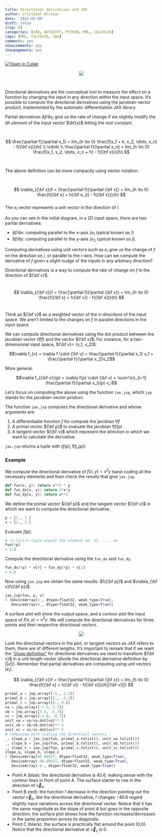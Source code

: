 ```yaml
---
title: Directional derivatives and JAX
author: Cristóbal Alcázar
date: '2022-02-08'
draft: false
slug: []
categories: [JAX, AUTODIFF, PYTHON, MML, CALCULUS]
tags: [MML, CALCULUS, JAX]
comments: yes
showcomments: yes
showpagemeta: yes
---
```


<a href="https://colab.research.google.com/drive/1VD0QIfC-Q3WgmBPpgfAcF9zMZL_NAa5G?usp=sharing" target="_blank">
  <img src="https://colab.research.google.com/assets/colab-badge.svg" alt="Open In Colab"/>
</a>

<center>
<img src="/img/directional-derivative-post/directional_derivatives_setting.png">
</center>

<br>

Directional derivatives are the conceptual tool to measure the effect on a
function by changing the input in any direction within the input space. It's
possible to compute the directional derivatives using the jacobian-vector
product, implemented by the automatic differentiation JAX library.

Partial derivatives $\partial f/ \partial x_i$ give us the rate of change if
we slightly modify the *ith element* of the input vector $\bf{x}$ letting the
rest constant.

<br>

$$
\frac{\partial f}{\partial x_1} = lim_{h \to 0} \frac{f(x_1 + h, x_2, \dots, x_n) - f({\bf x})}{h}
\\
\vdots
\\
\frac{\partial f}{\partial x_n} = lim_{h \to 0} \frac{f(x_1, x_2, \dots, x_n + h) - f({\bf x})}{h}
$$

<br>

The above definition can be more compactly using vector notation.

<br>

$$
\nabla_{{\bf x}}f = \frac{\partial f}{\partial {\bf x}} = lim_{h \to 0} \frac{f({\bf x} + h{\bf e_i}) - f({\bf x})}{h}
$$
<br>
The $e_i$ vector represents a unit vector in the direction of $i$.

As you can see in the initial diagram, in a 2D input space, there are two
partial derivatives:

- $\partial f / \partial x$: computing parallel to the x-axis ($e_1$ *typical known as* $\hat{i}$) 
- $\partial f / \partial y$: computing parallel to the y-axis ($e_2$ *typical known as* $\hat{j}$). 

Computing derivatives using unit vectors such as $e_i$ give us the change of
$f$ on the direction on $i$, or parallel to the *i-axis*. How can we compute
the derivative of $f$ given a slight nudge of the inputs in any arbitrary
direction?

Directional derivatives is a way to compute the rate of change on $f$ in the
direction of ${\bf v}$.

<br>
$$
\nabla_{{\bf v}}f = \frac{\partial f}{\partial {\bf x}} = lim_{h \to 0} \frac{f({\bf x} + h{\bf v}) - f({\bf x})}{h}
$$
<br>

Think as ${\bf v}$ as a weighted vector of the *n-directions* of the input
space. We aren't limited to the changes on $f$ in parallel directions in the input space.

We can compute directional derivatives using the dot product between the 
jacobian vector ($\nabla f$) and the vector ${\bf v}$. For instance, for a two-dimensional input space, ${\bf v}= (v_1, v_2)$:

$$\nabla f_{v} = \nabla f \cdot {\bf v} = \frac{\partial f}{\partial x_1} v_1 + \frac{\partial f}{\partial x_2}v_2$$

More general:

$$\nabla f_{{\bf v}}(p) = \nabla f(p) \cdot {\bf v} = \sum^{n}_{i=1} \frac{\partial f}{\partial x_i}(p) v_i$$

Let's focus on computing the above using the function `jax.jvp`, which `jvp`
stands for the *jacobian-vector product*.

The function `jax.jvp` computes the directional derivative and whose arguments are:

1. A differentiable function $f$ for compute the jacobian $\nabla f$
1. A primal vector ${\bf p}$ to evaluate the jacobian $\nabla f(p)$
1. A tangent vector ${\bf v}$ which represent the direction in which we 
want to calculate the derivative.

`jax.jvp` returns a tuple with $(f(p), \nabla f_{v}(p))$

### Example

We compute the directional derivative of $f(x, y)=x^2y$ hand-coding all the 
necessary elements and then check the results that give `jax.jvp`.

```python
def fun(x, y): return x**2 * y
def fun_dx(x, y): return 2*x*y
def fun_dy(x, y): return x**2
```

We define the primal vector ${\bf p}$ and the tangent vector ${\bf v}$
in which we want to compute the directional derivative.

```python
p = [1., 1.]
v = [1., 2.]
```
Evaluate $f(p)$:

```python
# *n-list/n-tuple unpack the element e0, e1, ..., en
fun(*p)
> 1.0
```

Compute the directional derivative using the `fun_dx` and `fun_dy`.

```python
fun_dx(*p) * v[0] + fun_dy(*p) * v[1]
> 4.0
```
Now using `jax.jvp` we obtain the same results: $f({\bf p})$ and $\nabla_{\bf v}f({\bf p})$.

```python
jax.jvp(fun, p, v)
> (DeviceArray(1., dtype=float32, weak_type=True),
   DeviceArray(4., dtype=float32, weak_type=True))
```

A surface plot will show the output space, and a contour plot the input space 
of $f(x,y)=x^2y$. We will compute the directional derivatives for three points
and their respective directional vectors.

<center>
<img src="/img/directional-derivative-post/directional_plot.png">
</center>

Look the directional vectors in the plot, or tangent vectors as JAX refers to 
them, there are of different lengths. It's important to remark that if we want
the ["slope definition"](https://www.khanacademy.org/math/multivariable-calculus/multivariable-derivatives/partial-derivative-and-gradient-articles/a/directional-derivative-introduction?modal=1) for directional derivatives we
need to transform ${\bf v}$ in a unit length vector (divide the directional
derivative definition by $||v||$). Remember that partial
derivatives are computing using unit vectors ($e_i$).


$$
\nabla_{{\bf v}}f = \frac{\partial f}{\partial {\bf x}} = lim_{h \to 0} \frac{f({\bf x} + h{\bf v}) - f({\bf x})}{h||{\bf v}||}
$$

```python
primal_a = jnp.array([-5., 3.2])
primal_b = jnp.array([5., -3.2])
primal_c = jnp.array([0., 0.])
va = jnp.array([-7.5, 5.7])
vb = jnp.array([7.5, -5.7])
vc = jnp.array([-1.0, -0.7])
unit_va = va/va.dot(va)**.5
unit_vb = vb/vb.dot(vb)**.5
unit_vc = vc/vc.dot(vc)**.5
# computing with scaling the directionl vectors
_, slope_a = jax.jvp(fun, primal_a.tolist(), unit_va.tolist())
_, slope_b = jax.jvp(fun, primal_b.tolist(), unit_vb.tolist())
_, slope_c = jax.jvp(fun, primal_c.tolist(), unit_vc.tolist())
slope_a, slope_b, slope_c
> (DeviceArray(40.60427, dtype=float32, weak_type=True),
   DeviceArray(-40.60427, dtype=float32, weak_type=True),
   DeviceArray(-0., dtype=float32, weak_type=True))
```

- Point A (blue): the directional derivative is 40.6, making sense with the contour lines in front of point A. The surface starter to rise in the direction of $\overrightarrow{v}_a$.
- Point B (red): the function 𝑓 decrease in the direction pointing out the vector $\overrightarrow{v}_b$, like the directional derivative, 𝑓 changes −40.6 regard slightly input variations across the directional vector. Notice that it has the same magnitude as the slope of point A but goes in the opposite direction; the surface plot shows how the function increases/decreases in the same proportion across its diagonals.
- Point C (black): the surface is practically flat around the point (0,0). Notice that the directional derivative at $\overrightarrow{v}_c$ is 0. 